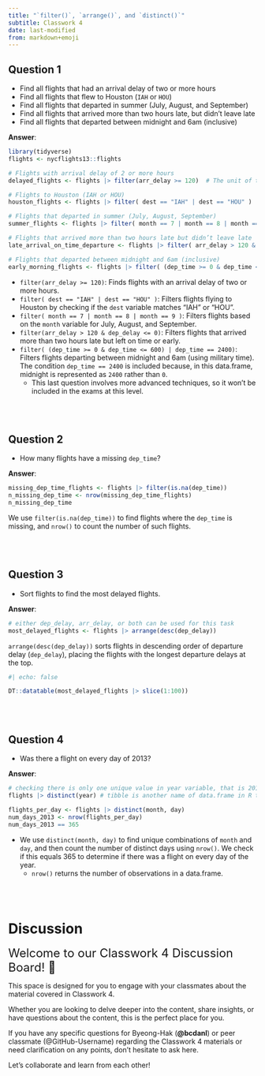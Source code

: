 ```yaml
---
title: "`filter()`, `arrange()`, and `distinct()`"
subtitle: Classwork 4
date: last-modified
from: markdown+emoji
---
```



## Question 1
- Find all flights that had an arrival delay of two or more hours
- Find all flights that flew to Houston (`IAH` or `HOU`)
- Find all flights that departed in summer (July, August, and September)
- Find all flights that arrived more than two hours late, but didn’t leave late
- Find all flights that departed between midnight and 6am (inclusive)

**Answer**:
```r
library(tidyverse)
flights <- nycflights13::flights

# Flights with arrival delay of 2 or more hours
delayed_flights <- flights |> filter(arr_delay >= 120)  # The unit of the `arr_delay` variable is in a minute.

# Flights to Houston (IAH or HOU)
houston_flights <- flights |> filter( dest == "IAH" | dest == "HOU" )

# Flights that departed in summer (July, August, September)
summer_flights <- flights |> filter( month == 7 | month == 8 | month == 9 )

# Flights that arrived more than two hours late but didn’t leave late
late_arrival_on_time_departure <- flights |> filter( arr_delay > 120 & dep_delay <= 0 )

# Flights that departed between midnight and 6am (inclusive)
early_morning_flights <- flights |> filter( (dep_time >= 0 & dep_time <= 600) | dep_time == 2400 )
```


- `filter(arr_delay >= 120)`: Finds flights with an arrival delay of two or more hours.
- `filter( dest == "IAH" | dest == "HOU" )`: Filters flights flying to Houston by checking if the `dest` variable matches "IAH" or "HOU".
- `filter( month == 7 | month == 8 | month == 9 )`: Filters flights based on the `month` variable for July, August, and September.
- `filter(arr_delay > 120 & dep_delay <= 0)`: Filters flights that arrived more than two hours late but left on time or early.
- `filter( (dep_time >= 0 & dep_time <= 600) | dep_time == 2400)`: Filters flights departing between midnight and 6am (using military time). The condition `dep_time == 2400` is included because, in this data.frame, midnight is represented as `2400` rather than `0`.
	-	This last question involves more advanced techniques, so it won’t be included in the exams at this level.

<br><br>

## Question 2
- How many flights have a missing `dep_time`?

**Answer**:
```r
missing_dep_time_flights <- flights |> filter(is.na(dep_time))
n_missing_dep_time <- nrow(missing_dep_time_flights)
n_missing_dep_time
```


We use `filter(is.na(dep_time))` to find flights where the `dep_time` is missing, and `nrow()` to count the number of such flights.

<br><br>

## Question 3
- Sort flights to find the most delayed flights.

**Answer**:
```r
# either dep_delay, arr_delay, or both can be used for this task
most_delayed_flights <- flights |> arrange(desc(dep_delay)) 
```

`arrange(desc(dep_delay))` sorts flights in descending order of departure delay (`dep_delay`), placing the flights with the longest departure delays at the top.


```r
#| echo: false

DT::datatable(most_delayed_flights |> slice(1:100))
```


<br><br>

## Question 4
- Was there a flight on every day of 2013?

**Answer**:
```r
# checking there is only one unique value in year variable, that is 2013.
flights |> distinct(year) # tibble is another name of data.frame in R tidyverse

flights_per_day <- flights |> distinct(month, day)
num_days_2013 <- nrow(flights_per_day)
num_days_2013 == 365
```


- We use `distinct(month, day)` to find unique combinations of `month` and `day`, and then count the number of distinct days using `nrow()`. We check if this equals 365 to determine if there was a flight on every day of the year.
  -  `nrow()` returns the number of observations in a data.frame.

<br><br>

# Discussion 

<font size = "5">Welcome to our Classwork 4 Discussion Board! 👋 </font>

This space is designed for you to engage with your classmates about the material covered in Classwork 4.

Whether you are looking to delve deeper into the content, share insights, or have questions about the content, this is the perfect place for you.

If you have any specific questions for Byeong-Hak (**@bcdanl**) or peer classmate (@GitHub-Username) regarding the Classwork 4 materials or need clarification on any points, don't hesitate to ask here. 

Let's collaborate and learn from each other!
